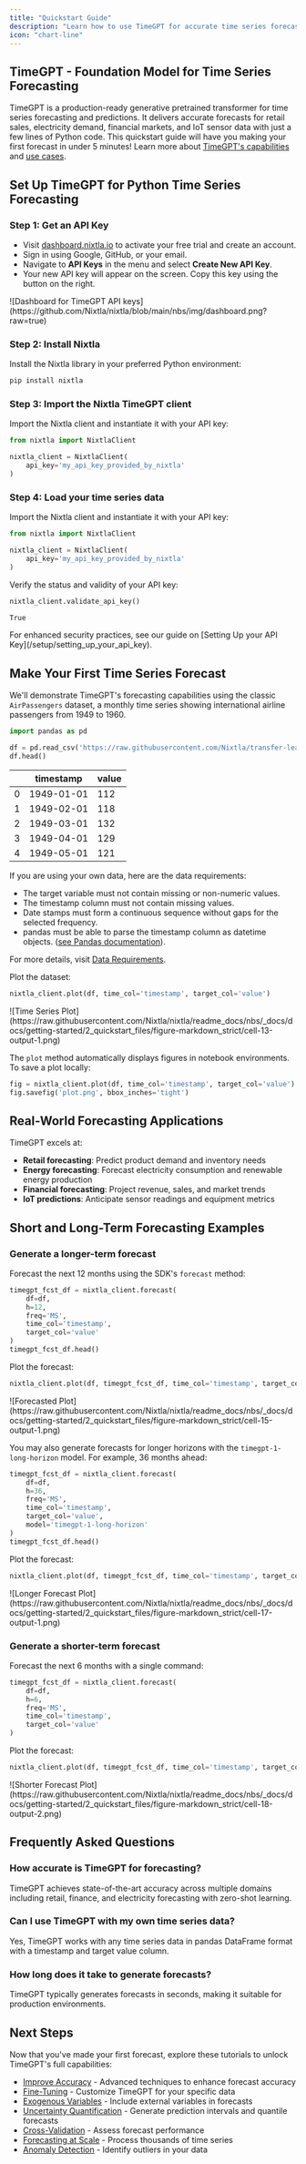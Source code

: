 ```yaml
---
title: "Quickstart Guide"
description: "Learn how to use TimeGPT for accurate time series forecasting"
icon: "chart-line"
---
```


## TimeGPT - Foundation Model for Time Series Forecasting

TimeGPT is a production-ready generative pretrained transformer for time series forecasting and predictions. It delivers accurate forecasts for retail sales, electricity demand, financial markets, and IoT sensor data with just a few lines of Python code. This quickstart guide will have you making your first forecast in under 5 minutes! Learn more about [TimeGPT's capabilities](/capabilities/overview) and [use cases](/use-cases/overview).

## Set Up TimeGPT for Python Time Series Forecasting

### Step 1: Get an API Key

- Visit [dashboard.nixtla.io](https://dashboard.nixtla.io) to activate your free trial and create an account.
- Sign in using Google, GitHub, or your email.
- Navigate to **API Keys** in the menu and select **Create New API Key**.
- Your new API key will appear on the screen. Copy this key using the button on the right.

<Frame caption="TimeGPT dashboard showing API key management interface for Python forecasting">
  ![Dashboard for TimeGPT API keys](https://github.com/Nixtla/nixtla/blob/main/nbs/img/dashboard.png?raw=true)
</Frame>

### Step 2: Install Nixtla

Install the Nixtla library in your preferred Python environment:

```bash
pip install nixtla
```

### Step 3: Import the Nixtla TimeGPT client

Import the Nixtla client and instantiate it with your API key:

```python
from nixtla import NixtlaClient

nixtla_client = NixtlaClient(
    api_key='my_api_key_provided_by_nixtla'
)
```

### Step 4: Load your time series data

Import the Nixtla client and instantiate it with your API key:

```python
from nixtla import NixtlaClient

nixtla_client = NixtlaClient(
    api_key='my_api_key_provided_by_nixtla'
)
```

Verify the status and validity of your API key:

```python
nixtla_client.validate_api_key()
```

```bash
True
```

<Info>
  For enhanced security practices, see our guide on
  [Setting Up your API Key](/setup/setting_up_your_api_key).
</Info>

## Make Your First Time Series Forecast

We'll demonstrate TimeGPT's forecasting capabilities using the classic `AirPassengers` dataset, a monthly time series showing international airline passengers from 1949 to 1960.

```python
import pandas as pd

df = pd.read_csv('https://raw.githubusercontent.com/Nixtla/transfer-learning-time-series/main/datasets/air_passengers.csv')
df.head()
```

|   | timestamp  | value |
| --- | ---------- | ----- |
| 0 | 1949-01-01 | 112   |
| 1 | 1949-02-01 | 118   |
| 2 | 1949-03-01 | 132   |
| 3 | 1949-04-01 | 129   |
| 4 | 1949-05-01 | 121   |

<Info>

If you are using your own data, here are the data requirements:
- The target variable must not contain missing or non-numeric values.
- The timestamp column must not contain missing values.
- Date stamps must form a continuous sequence without gaps for the selected frequency.
- pandas must be able to parse the timestamp column as datetime objects. ([see Pandas documentation](https://pandas.pydata.org/docs/reference/api/pandas.to_datetime.html)).

For more details, visit [Data Requirements](/data_requirements/data_requirements).
</Info>

Plot the dataset:

```python
nixtla_client.plot(df, time_col='timestamp', target_col='value')
```

<Frame caption="Historical AirPassengers time series data visualization showing monthly passenger trends from 1949 to 1960">
  ![Time Series Plot](https://raw.githubusercontent.com/Nixtla/nixtla/readme_docs/nbs/_docs/docs/getting-started/2_quickstart_files/figure-markdown_strict/cell-13-output-1.png)
</Frame>



The `plot` method automatically displays figures in notebook environments. To save a plot locally:

```python
fig = nixtla_client.plot(df, time_col='timestamp', target_col='value')
fig.savefig('plot.png', bbox_inches='tight')
```

## Real-World Forecasting Applications

TimeGPT excels at:
- **Retail forecasting**: Predict product demand and inventory needs
- **Energy forecasting**: Forecast electricity consumption and renewable energy production
- **Financial forecasting**: Project revenue, sales, and market trends
- **IoT predictions**: Anticipate sensor readings and equipment metrics

## Short and Long-Term Forecasting Examples

### Generate a longer-term forecast

Forecast the next 12 months using the SDK's `forecast` method:

```python
timegpt_fcst_df = nixtla_client.forecast(
    df=df,
    h=12,
    freq='MS',
    time_col='timestamp',
    target_col='value'
)
timegpt_fcst_df.head()
```

Plot the forecast:

```python
nixtla_client.plot(df, timegpt_fcst_df, time_col='timestamp', target_col='value')
```

<Frame caption="TimeGPT 12-month forecast visualization with confidence intervals for AirPassengers dataset">
  ![Forecasted Plot](https://raw.githubusercontent.com/Nixtla/nixtla/readme_docs/nbs/_docs/docs/getting-started/2_quickstart_files/figure-markdown_strict/cell-15-output-1.png)
</Frame>

You may also generate forecasts for longer horizons with the `timegpt-1-long-horizon` model. For example, 36 months ahead:

```python
timegpt_fcst_df = nixtla_client.forecast(
    df=df,
    h=36,
    freq='MS',
    time_col='timestamp',
    target_col='value',
    model='timegpt-1-long-horizon'
)
timegpt_fcst_df.head()
```

Plot the forecast:

```python
nixtla_client.plot(df, timegpt_fcst_df, time_col='timestamp', target_col='value')
```

<Frame caption="TimeGPT long-horizon model 36-month forecast with extended prediction intervals">
  ![Longer Forecast Plot](https://raw.githubusercontent.com/Nixtla/nixtla/readme_docs/nbs/_docs/docs/getting-started/2_quickstart_files/figure-markdown_strict/cell-17-output-1.png)
</Frame>

### Generate a shorter-term forecast

Forecast the next 6 months with a single command:

```python
timegpt_fcst_df = nixtla_client.forecast(
    df=df,
    h=6,
    freq='MS',
    time_col='timestamp',
    target_col='value'
)
```

Plot the forecast:

```python
nixtla_client.plot(df, timegpt_fcst_df, time_col='timestamp', target_col='value')
```

<Frame caption="TimeGPT 6-month short-term forecast for AirPassengers with prediction confidence bands">
  ![Shorter Forecast Plot](https://raw.githubusercontent.com/Nixtla/nixtla/readme_docs/nbs/_docs/docs/getting-started/2_quickstart_files/figure-markdown_strict/cell-18-output-2.png)
</Frame>

## Frequently Asked Questions

### How accurate is TimeGPT for forecasting?

TimeGPT achieves state-of-the-art accuracy across multiple domains including retail, finance, and electricity forecasting with zero-shot learning.

### Can I use TimeGPT with my own time series data?

Yes, TimeGPT works with any time series data in pandas DataFrame format with a timestamp and target value column.

### How long does it take to generate forecasts?

TimeGPT typically generates forecasts in seconds, making it suitable for production environments.

## Next Steps

Now that you've made your first forecast, explore these tutorials to unlock TimeGPT's full capabilities:

- [Improve Accuracy](/forecasting/improve_accuracy) - Advanced techniques to enhance forecast accuracy
- [Fine-Tuning](/forecasting/fine-tuning/steps) - Customize TimeGPT for your specific data
- [Exogenous Variables](/forecasting/exogenous-variables/numeric_features) - Include external variables in forecasts
- [Uncertainty Quantification](/forecasting/probabilistic/introduction) - Generate prediction intervals and quantile forecasts
- [Cross-Validation](/forecasting/evaluation/cross_validation) - Assess forecast performance
- [Forecasting at Scale](/forecasting/forecasting-at-scale/computing_at_scale) - Process thousands of time series
- [Anomaly Detection](/anomaly_detection/historical_anomaly_detection) - Identify outliers in your data